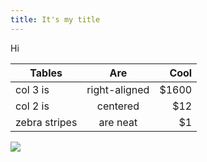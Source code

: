 ```yaml
---
title: It's my title
---
```


<div>
Hi
</div>

<MdxIcon name="sketch" />

| Tables        | Are           | Cool  |
| ------------- |:-------------:| -----:|
| col 3 is      | right-aligned | $1600 |
| col 2 is      | centered      |   $12 |
| zebra stripes | are neat      |    $1 |

<!-- Hello this is a comment -->
<script> 
  alert(Date.now()); 
  alert(Date.now()); 
  const a = "hey" 
</script>

![](../../../../../../../../face-picture.jpg)
